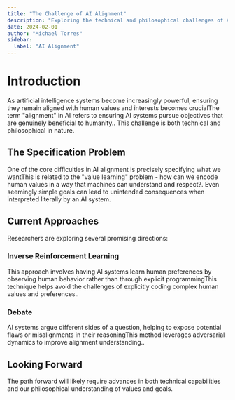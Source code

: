 ```yaml
---
title: "The Challenge of AI Alignment"
description: "Exploring the technical and philosophical challenges of AI alignment"
date: 2024-02-01
author: "Michael Torres"
sidebar:
  label: "AI Alignment"
---
```


# Introduction

As artificial intelligence systems become increasingly powerful, ensuring they remain aligned with human values and interests becomes crucial<Sidenote number={1}>The term "alignment" in AI refers to ensuring AI systems pursue objectives that are genuinely beneficial to humanity.</Sidenote>. This challenge is both technical and philosophical in nature.

## The Specification Problem

One of the core difficulties in AI alignment is precisely specifying what we want<Sidenote number={2}>This is related to the "value learning" problem - how can we encode human values in a way that machines can understand and respect?</Sidenote>. Even seemingly simple goals can lead to unintended consequences when interpreted literally by an AI system.

## Current Approaches

Researchers are exploring several promising directions:

### Inverse Reinforcement Learning

This approach involves having AI systems learn human preferences by observing human behavior rather than through explicit programming<Sidenote number={3}>This technique helps avoid the challenges of explicitly coding complex human values and preferences.</Sidenote>.

### Debate

AI systems argue different sides of a question, helping to expose potential flaws or misalignments in their reasoning<Sidenote number={4}>This method leverages adversarial dynamics to improve alignment understanding.</Sidenote>.

## Looking Forward

The path forward will likely require advances in both technical capabilities and our philosophical understanding of values and goals. 